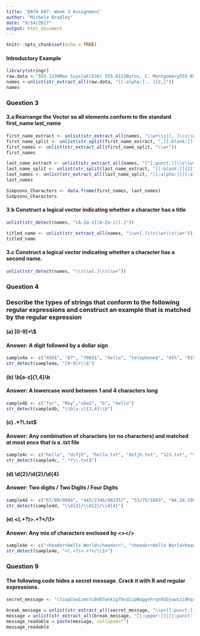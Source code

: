 ```yaml
---
title: 'DATA 607: Week 3 Assignment'
author: "Michele Bradley"
date: "9/14/2017"
output: html_document
---
```


```r
knitr::opts_chunk$set(echo = TRUE)
```

#### Introductory Example

```r
library(stringr)
raw.data <-"555-1239Moe Szyslak(636) 555-0113Burns, C. Montgomery555-6542Rev. Timothy Lovejoy555 8904Ned Flanders636-555-3226Simpson, Homer5553642Dr. Julius Hibbert" 
names <-unlist(str_extract_all(raw.data, "[[:alpha:]., ]{2,}"))
names
```

### Question 3 

#### 3.a Rearrange the Vector so all elements conform to the standard first_name last_name

```r
first_name_extract <- unlist(str_extract_all(names, "\\w+\\s|[, ]\\s\\w+"))
first_name_split <- unlist(str_split(first_name_extract, ",[[:blank:]]{1}"))
first_names <- unlist(str_extract_all(first_name_split, "\\w+"))
first_names
```

```r
last_name_extract <- unlist(str_extract_all(names, "[^[:punct:]]\\s\\w+$|\\w+[,]"))
last_name_split <- unlist(str_split(last_name_extract, "[[:blank:]]{1}"))
last_names <- unlist(str_extract_all(last_name_split, "[[:alpha:]][[:alpha:]]+"))
last_names
```

```r
Simpsons_Characters <- data.frame(first_names, last_names)
Simpsons_Characters
```

#### 3.b Construct a logical vector indicating whether a character has a title 

```r
unlist(str_detect(names, "[A-Za-z][A-Za-z][.]"))

titled_name <- unlist(str_extract_all(names, "\\w+[.]\\s\\w+\\s\\w+"))
titled_name
```

#### 3.c Construct a logical vector indicating whether a character has a second name.

```r
unlist(str_detect(names, "\\s\\w[.]\\s\\w+"))
```

### Question 4
### Describe the types of strings that conform to the following regular expressions and construct an example that is matched by the regular expression

#### (a) [0-9]+\\$
#### Answer: A digit followed by a dollar sign

```r
sample4a <- c("456$", "87", "7802$", "hello", "telephone$", "45%", "0190$", "$67", "67$2")
str_detect(sample4a, "[0-9]+\\$")
```

#### (b) \\b[a-z]{1,4}\\b
#### Answer: A lowercase word between 1 and 4 characters long

```r
sample4b <- c("far", "May","vba3", "b", "hello")
str_detect(sample4b, "\\b[a-z]{1,4}\\b")
```

#### (c) .*?\\.txt$
#### Answer: Any combination of characters (or no characters) and matched at most once that is a .txt file

```r
sample4c <- c("hello", "dsfjh", "hello.txt", "dsfjh.txt", "123.txt", "%^*(&%^.txt", ".txt")
str_detect(sample4c, ".*?\\.txt$")
```

#### (d) \\d{2}/\\d{2}/\\d{4}
#### Answer: Two digits / Two Digits / Four Digits

```r
sample4d <- c("67/89/0984", "445/2346/982357", "53/75/1893", "04.24.1995", "04/24/1995")
str_detect(sample4d, "\\d{2}/\\d{2}/\\d{4}")
```

#### (e) <(.+?)>.+?</\\1>
#### Answer: Any mix of characters enclosed by <></>

```r
sample4e <- c("<header>Hello World</header>", "<header>Hello World<header>")
str_detect(sample4e, "<(.+?)>.+?</\\1>")
```

### Question 9 
#### The following code hides a secret message. Crack it with R and regular expressions.

```r
secret_message <- "clcopCow1zmstc0d87wnkig7OvdicpNuggvhryn92Gjuwczi8hqrfpRxs5Aj5dwpn0TanwoUwisdij7Lj8kpf03AT5Idr3coc0bt7yczjatOaootj55t3Nj3ne6c4Sfek.r1w1YwwojigOd6vrfUrbz2.2bkAnbhzgv4R9i05zEcrop.wAgnb.SqoU65fPa1otfb7wEm24k6t3sR9zqe5fy89n6Nd5t9kc4fE905gmc4Rgxo5nhDk!gr"

break_message = unlist(str_extract_all(secret_message, "\\w+[[:punct:]]"))
message = unlist(str_extract_all(break_message, "[[:upper:]]|[[:punct:]]"))
message_readable = paste(message, collapse="")
message_readable
```




